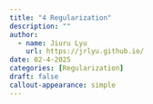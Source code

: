 ```yaml
---
title: "4 Regularization"
description: ""
author:
  - name: Jiuru Lyu
    url: https://jrlyu.github.io/
date: 02-4-2025
categories: [Regularization]
draft: false
callout-appearance: simple
---
```

